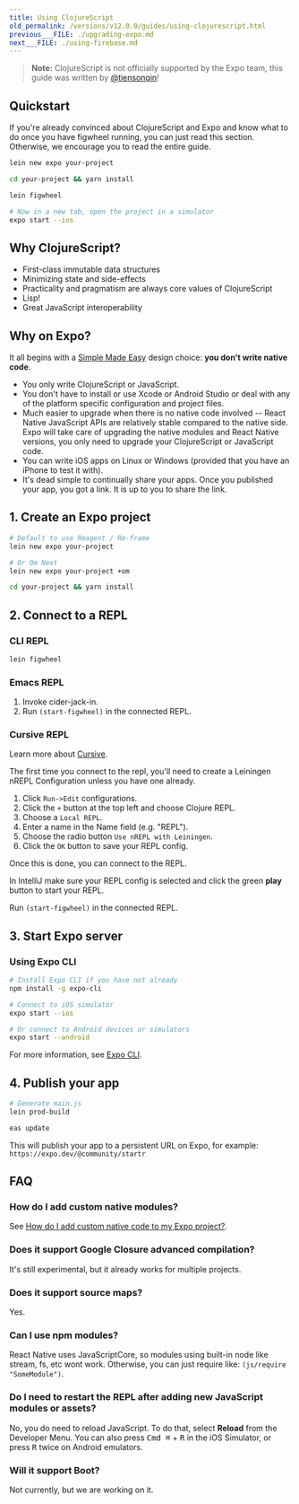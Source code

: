 ```yaml
---
title: Using ClojureScript
old_permalink: /versions/v12.0.0/guides/using-clojurescript.html
previous___FILE: ./upgrading-expo.md
next___FILE: ./using-firebase.md
---
```


> **Note:** ClojureScript is not officially supported by the Expo team, this guide was written by [@tiensonqin](https://github.com/tiensonqin)!

## Quickstart

If you're already convinced about ClojureScript and Expo and know what to do once you have figwheel running, you can just read this section. Otherwise, we encourage you to read the entire guide.

```sh
lein new expo your-project

cd your-project && yarn install

lein figwheel

# Now in a new tab, open the project in a simulator
expo start --ios
```

## Why ClojureScript?

- First-class immutable data structures
- Minimizing state and side-effects
- Practicality and pragmatism are always core values of ClojureScript
- Lisp!
- Great JavaScript interoperability

## Why on Expo?

It all begins with a [Simple Made Easy](https://www.infoq.com/presentations/Simple-Made-Easy) design choice: **you don't write native code**.

- You only write ClojureScript or JavaScript.
- You don't have to install or use Xcode or Android Studio or deal with any of the platform specific configuration and project files.
- Much easier to upgrade when there is no native code involved -- React Native JavaScript APIs are relatively stable compared to the native side. Expo will take care of upgrading the native modules and React Native versions, you only need to upgrade your ClojureScript or JavaScript code.
- You can write iOS apps on Linux or Windows (provided that you have an iPhone to test it with).
- It's dead simple to continually share your apps. Once you published your app, you got a link. It is up to you to share the link.

## 1. Create an Expo project

```sh
# Default to use Reagent / Re-frame
lein new expo your-project

# Or Om Next
lein new expo your-project +om

cd your-project && yarn install
```

## 2. Connect to a REPL

### CLI REPL

```sh
lein figwheel
```

### Emacs REPL

1.  Invoke cider-jack-in.
2.  Run `(start-figwheel)` in the connected REPL.

### Cursive REPL

Learn more about [Cursive](https://cursive-ide.com/).

The first time you connect to the repl, you'll need to create a Leiningen nREPL Configuration unless you have one already.

1.  Click `Run->Edit` configurations.
2.  Click the `+` button at the top left and choose Clojure REPL.
3.  Choose a `Local REPL`.
4.  Enter a name in the Name field (e.g. "REPL").
5.  Choose the radio button `Use nREPL with Leiningen`.
6.  Click the `OK` button to save your REPL config.

Once this is done, you can connect to the REPL.

In IntelliJ make sure your REPL config is selected and click the green **play** button to start your REPL.

Run `(start-figwheel)` in the connected REPL.

## 3. Start Expo server

### Using Expo CLI

```sh
# Install Expo CLI if you have not already
npm install -g expo-cli

# Connect to iOS simulator
expo start --ios

# Or connect to Android devices or simulators
expo start --android
```

For more information, see [Expo CLI](../workflow/expo-cli.mdx).

## 4. Publish your app

```sh
# Generate main.js
lein prod-build

eas update
```

This will publish your app to a persistent URL on Expo, for example: `https://expo.dev/@community/startr`

## FAQ

### How do I add custom native modules?

See [How do I add custom native code to my Expo project?](../introduction/faq.mdx#faq).

### Does it support Google Closure advanced compilation?

It's still experimental, but it already works for multiple projects.

### Does it support source maps?

Yes.

### Can I use npm modules?

React Native uses JavaScriptCore, so modules using built-in node like stream, fs, etc wont work. Otherwise, you can just require like: `(js/require "SomeModule")`.

### Do I need to restart the REPL after adding new JavaScript modules or assets?

No, you do need to reload JavaScript. To do that, select **Reload** from the Developer Menu. You can also press <kbd>Cmd ⌘</kbd> + <kbd>R</kbd> in the iOS Simulator, or press <kbd>R</kbd> twice on Android emulators.

### Will it support Boot?

Not currently, but we are working on it.
